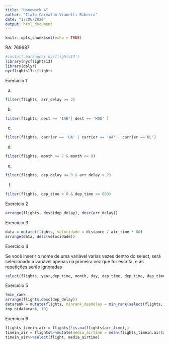 ```yaml
---
title: "Homework 4"
author: "Italo Carvalho Vianelli Ribeiro"
date: "17/06/2020"
output: html_document
---
```


```r
knitr::opts_chunk$set(echo = TRUE)
```

RA: 769687


```r
#install.packages('nycflights13')
library(nycflights13)
library(dplyr)
nycflights13::flights
```


Exercício 1

a)

```r
filter(flights, arr_delay >= 2)
```

b)

```r
filter(flights, dest == 'IAH'| dest == 'HOU' )
```

c)

```r
filter(flights, carrier == 'UA' | carrier == 'AA' | carrier =='DL')
```

d)

```r
filter(flights, month >= 7 & month <= 9)
```

e)

```r
filter(flights, dep_delay <= 0 & arr_delay > 2)
```

f)

```r
filter(flights, dep_time > 0 & dep_time <= 600)
```



Exercício 2


```r
arrange(flights, desc(dep_delay), desc(arr_delay))
```

Exercício 3

```r
data = mutate(flights, velocidade = distance / air_time * 60)
arrange(data, desc(velocidade))
```


Exercício 4


Se você inserir o nome de uma variável varias vezes dentro do select, será selecionado a variável apenas na primeira vez que for escrita, e as repetições serão ignoradas

```r
select(flights, year,dep_time, month, day, dep_time, dep_time, dep_time)
```



Exercício 5

```r
?min_rank
arrange(flights,desc(dep_delay))
datarank = mutate(flights, minrank_depdelay = min_rank(select(flights, dep_delay)))
top_n(datarank, 10)
```


Exercício 6

```r
flights_timein.air = flights[!is.na(flights$air_time),]
timein_air = flights%>%mutate(media_airtime = mean(flights_timein.air$air_time))
timein_air%>%select(flight, media_airtime)
```

